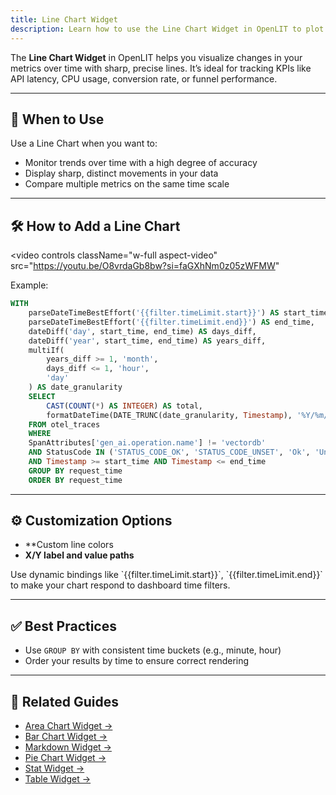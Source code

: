 ```yaml
---
title: Line Chart Widget
description: Learn how to use the Line Chart Widget in OpenLIT to plot precise time series metrics using ClickHouse queries and dynamic bindings.
---
```


The **Line Chart Widget** in OpenLIT helps you visualize changes in your metrics over time with sharp, precise lines. It’s ideal for tracking KPIs like API latency, CPU usage, conversion rate, or funnel performance.

---

## 📌 When to Use

Use a Line Chart when you want to:

- Monitor trends over time with a high degree of accuracy  
- Display sharp, distinct movements in your data  
- Compare multiple metrics on the same time scale  

---

## 🛠️ How to Add a Line Chart

<video
  controls
  className="w-full aspect-video"
  src="https://youtu.be/O8vrdaGb8bw?si=faGXhNm0z05zWFMW"
></video>

Example:

```sql
WITH
	parseDateTimeBestEffort('{{filter.timeLimit.start}}') AS start_time,
	parseDateTimeBestEffort('{{filter.timeLimit.end}}') AS end_time,
	dateDiff('day', start_time, end_time) AS days_diff,
	dateDiff('year', start_time, end_time) AS years_diff,
	multiIf(
	    years_diff >= 1, 'month',
	    days_diff <= 1, 'hour',
	    'day'
	) AS date_granularity
	SELECT
		CAST(COUNT(*) AS INTEGER) AS total,
		formatDateTime(DATE_TRUNC(date_granularity, Timestamp), '%Y/%m/%d %R') AS request_time
	FROM otel_traces
	WHERE
	SpanAttributes['gen_ai.operation.name'] != 'vectordb'
	AND StatusCode IN ('STATUS_CODE_OK', 'STATUS_CODE_UNSET', 'Ok', 'Unset')
	AND Timestamp >= start_time AND Timestamp <= end_time
	GROUP BY request_time
	ORDER BY request_time
````

---

## ⚙️ Customization Options

* **Custom line colors
* **X/Y label and value paths**

<Tip>
Use dynamic bindings like `{{filter.timeLimit.start}}`, `{{filter.timeLimit.end}}` to make your chart respond to dashboard time filters.
</Tip>

---

## ✅ Best Practices

* Use `GROUP BY` with consistent time buckets (e.g., minute, hour)
* Order your results by time to ensure correct rendering

---

## 🔗 Related Guides

* [Area Chart Widget →](/latest/features/dashboards/widgets/area-chart-widget)
* [Bar Chart Widget →](/latest/features/dashboards/widgets/bar-chart-widget)
* [Markdown Widget →](/latest/features/dashboards/widgets/markdown-widget)
* [Pie Chart Widget →](/latest/features/dashboards/widgets/pie-chart-widget)
* [Stat Widget →](/latest/features/dashboards/widgets/stat-widget)
* [Table Widget →](/latest/features/dashboards/widgets/table-widget)